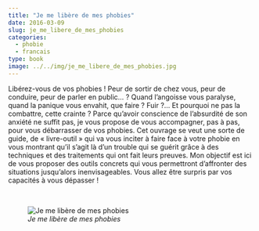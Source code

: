 ```yaml
---
title: "Je me libère de mes phobies"
date: 2016-03-09
slug: je_me_libere_de_mes_phobies
categories:
  - phobie
  - francais
type: book
image: ../../img/je_me_libere_de_mes_phobies.jpg
---
```


Libérez-vous de vos phobies !
Peur de sortir de chez vous, peur de conduire, peur de parler en public... ?
Quand l’angoisse vous paralyse, quand la panique vous envahit, que faire ?
Fuir ?...
Et pourquoi ne pas la combattre, cette crainte ?
Parce qu’avoir conscience de l'absurdité de son anxiété ne suffit pas, je vous propose de vous accompagner, pas à pas, pour vous débarrasser de vos phobies.
Cet ouvrage se veut une sorte de guide, de « livre-outil » qui va vous inciter à faire face à votre phobie en vous montrant qu’il s’agit là d’un trouble qui se guérit grâce à des techniques et des traitements qui ont fait leurs preuves.
Mon objectif est ici de vous proposer des outils concrets qui vous permettront d’affronter des situations jusqu’alors inenvisageables.
Vous allez être surpris par vos capacités à vous dépasser !

<br>

![_Je me libère de mes phobies_](../../img/je_me_libere_de_mes_phobies.jpg)

